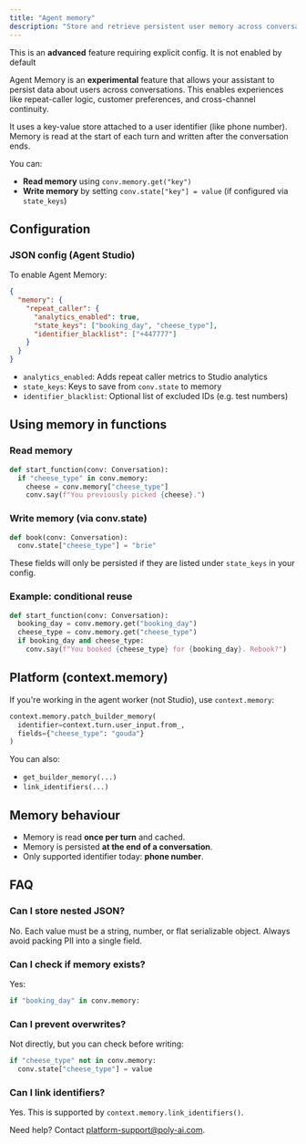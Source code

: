 ```yaml
---
title: "Agent memory"
description: "Store and retrieve persistent user memory across conversations."
---
```


<Warning>This is an **advanced** feature requiring explicit config. It is not enabled by default</Warning>

Agent Memory is an **experimental** feature that allows your assistant to persist data about users across conversations. This enables experiences like repeat-caller logic, customer preferences, and cross-channel continuity.

It uses a key-value store attached to a user identifier (like phone number). Memory is read at the start of each turn and written after the conversation ends.

You can:

- **Read memory** using `conv.memory.get("key")`
- **Write memory** by setting `conv.state["key"] = value` (if configured via `state_keys`)

## Configuration

### JSON config (Agent Studio)

To enable Agent Memory:

```json
{
  "memory": {
    "repeat_caller": {
      "analytics_enabled": true,
      "state_keys": ["booking_day", "cheese_type"],
      "identifier_blacklist": ["+447777"]
    }
  }
}
```

- `analytics_enabled`: Adds repeat caller metrics to Studio analytics
- `state_keys`: Keys to save from `conv.state` to memory
- `identifier_blacklist`: Optional list of excluded IDs (e.g. test numbers)

## Using memory in functions

### Read memory

```python
def start_function(conv: Conversation):
  if "cheese_type" in conv.memory:
    cheese = conv.memory["cheese_type"]
    conv.say(f"You previously picked {cheese}.")
```

### Write memory (via conv.state)

```python
def book(conv: Conversation):
  conv.state["cheese_type"] = "brie"
```

<Tip>These fields will only be persisted if they are listed under `state_keys` in your config.</Tip>

### Example: conditional reuse

```python
def start_function(conv: Conversation):
  booking_day = conv.memory.get("booking_day")
  cheese_type = conv.memory.get("cheese_type")
  if booking_day and cheese_type:
    conv.say(f"You booked {cheese_type} for {booking_day}. Rebook?")
```

## Platform (context.memory)

If you're working in the agent worker (not Studio), use `context.memory`:

```python
context.memory.patch_builder_memory(
  identifier=context.turn.user_input.from_,
  fields={"cheese_type": "gouda"}
)
```

You can also:

- `get_builder_memory(...)`
- `link_identifiers(...)`

## Memory behaviour

- Memory is read **once per turn** and cached.
- Memory is persisted **at the end of a conversation**.
- Only supported identifier today: **phone number**.

## FAQ

### Can I store nested JSON?

No. Each value must be a string, number, or flat serializable object. Always avoid packing PII into a single field.

### Can I check if memory exists?

Yes:

```python
if "booking_day" in conv.memory:
```

### Can I prevent overwrites?

Not directly, but you can check before writing:

```python
if "cheese_type" not in conv.memory:
  conv.state["cheese_type"] = value
```

### Can I link identifiers?

Yes. This is supported by `context.memory.link_identifiers()`.

Need help? Contact [platform-support@poly-ai.com](mailto:platform-support@poly-ai.com).